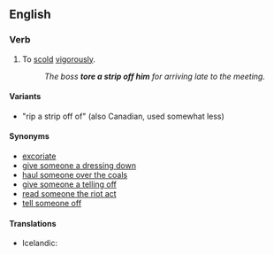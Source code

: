 ==English==

===Verb===
{{head|en|verb|head=[[tear]] [[a]] [[strip]] [[off]] [[someone]]}}

# {{context|idiomatic|Canada|lang=en}} To [[scold]] [[vigorous]]ly.
#: ''The boss '''tore a strip off him''' for arriving late to the meeting.''

====Variants====
* "rip a strip off of" (also Canadian, used somewhat less)

====Synonyms====
* [[excoriate]]
* [[dressing-down|give someone a dressing down]]
* [[haul someone  over the coals]]
* [[telling off|give someone a telling off]]
* [[read someone the riot act]]
* [[tell off|tell someone off]]

====Translations====
{{trans-top|to scold}}
* Icelandic: {{t|is|úthúða}}
{{trans-mid}}
{{trans-bottom}}